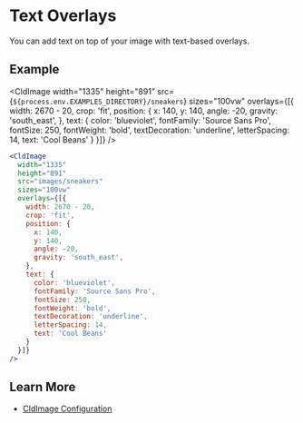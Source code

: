 
# Text Overlays

You can add text on top of your image with text-based overlays.

## Example

<CldImage
  width="1335"
  height="891"
  src={`${process.env.EXAMPLES_DIRECTORY}/sneakers`}
  sizes="100vw"
  overlays={[{
    width: 2670 - 20,
    crop: 'fit',
    position: {
      x: 140,
      y: 140,
      angle: -20,
      gravity: 'south_east',
    },
    text: {
      color: 'blueviolet',
      fontFamily: 'Source Sans Pro',
      fontSize: 250,
      fontWeight: 'bold',
      textDecoration: 'underline',
      letterSpacing: 14,
      text: 'Cool Beans'
    }
  }]}
/>

```jsx
<CldImage
  width="1335"
  height="891"
  src="images/sneakers"
  sizes="100vw"
  overlays={[{
    width: 2670 - 20,
    crop: 'fit',
    position: {
      x: 140,
      y: 140,
      angle: -20,
      gravity: 'south_east',
    },
    text: {
      color: 'blueviolet',
      fontFamily: 'Source Sans Pro',
      fontSize: 250,
      fontWeight: 'bold',
      textDecoration: 'underline',
      letterSpacing: 14,
      text: 'Cool Beans'
    }
  }]}
/>
```

## Learn More
* [CldImage Configuration](/components/cldimage/configuration)
